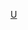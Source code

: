 {{Catnav|頁面分類|...|足球教练|足球教练 (按球队)|德國球會主教練}}
{{Catnav|頁面分類|...|德國體育|德國足球|德國球會主教練}}
{{Catnav|頁面分類|...|各國足球|德國足球|德國球會主教練}}

[[Category:德國球會主教練|U]]